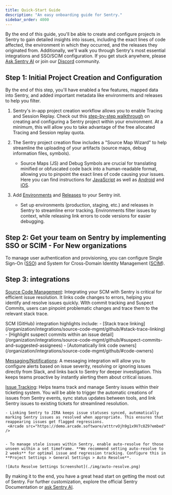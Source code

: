 ```yaml
---
title: Quick-Start Guide
description: "An easy onboarding guide for Sentry."
sidebar_order: 4000
---
```


By the end of this guide, you'll be able to create and configure projects in Sentry to gain detailed insights into issues, including the exact lines of code affected, the environment in which they occurred, and the releases they originated from. Additionally, we'll walk you through Sentry's most essential integrations and SSO/SCIM configuration. If you get stuck anywhere, please [Ask Sentry AI](https://sentry.zendesk.com/hc/en-us?askAI=true) or join our [Discord](https://discord.gg/sentry) community.

## Step 1: Initial Project Creation and Configuration
By the end of this step, you'll have enabled a few features, mapped data into Sentry, and added important metadata like environments and releases to help you filter. 

1. Sentry's in-app project creation workflow allows you to enable Tracing and Session Replay. Check out this [step-by-step walkthrough](https://sentry.io/orgredirect/projects/new/) on creating and configuring a Sentry project within your environment. At a minimum, this will allow you to take advantage of the free allocated Tracing and Session replay quota.

2. The Sentry project creation flow includes a "Source Map Wizard" to help streamline the uploading of your artifacts (source maps, debug information files, symbols).


    - Source Maps (JS) and Debug Symbols are crucial for translating minified or obfuscated code back into a human-readable format, allowing you to pinpoint the exact lines of code causing your issues. Here you can find instructions for [JavaScript](/platforms/javascript/sourcemaps/uploading/) as well as [Android](/platforms/android/enhance-errors/source-context/) and [iOS](/platforms/apple/guides/ios/sourcecontext/).
    
    <Arcade src="https://demo.arcade.software/rxKoIgKxfVE5rXhizlEL?embed" />

3. Add [Environments](/concepts/key-terms/environments/) and [Releases](/platform-redirect/?next=/configuration/releases/) to your Sentry init.


    - Set up environments (production, staging, etc.) and releases in Sentry to streamline error tracking. Environments filter issues by context, while releasing link errors to code versions for easier debugging.
    
    <Arcade src="https://demo.arcade.software/MKxHyDhuA1edeTqEhESL?embed" />

## Step 2: Get your team on Sentry by implementing SSO or SCIM - For New organizations


To manage user authentication and provisioning, you can configure Single Sign-On ([SSO](/organization/authentication/sso/)) and System for Cross-Domain Identity Management ([SCIM](/organization/authentication/sso/okta-sso/okta-scim/)).

## Step 3: integrations

[Source Code Management](): Integrating your SCM with Sentry is critical for efficient issue resolution. It links code changes to errors, helping you identify and resolve issues quickly. WIth commit tracking and Suspect Commits, users can pinpoint problematic changes and trace them to the relevant stack trace.

<Alert>
SCM (GitHub) integration highlights include:
 - [Stack trace linking](/organization/integrations/source-code-mgmt/github/#stack-trace-linking)
 - [Highlight suspect commits within an issue detail](/organization/integrations/source-code-mgmt/github/#suspect-commits-and-suggested-assignees)
 - [Automatically link code owners](/organization/integrations/source-code-mgmt/github/#code-owners)
 
 <Arcade src="https://demo.arcade.software/qFzrbkftPVGTGLveRedZ?embed" />
</Alert>

[Messaging/Notifications](/organization/integrations/notification-incidents/): A messaging integration will allow you to configure alerts based on issue severity, resolving or ignoring issues directly from Slack, and links back to Sentry for deeper investigation. This keeps teams proactive by instantly alerting them about critical issues.

[Issue Tracking](/organization/integrations/#issue-tracking): Helps teams track and manage Sentry issues within their ticketing system. You will be able to trigger the automatic creations of issues from Sentry events, sync status updates between tools, and link Sentry issues to existing tickets for streamlined resolution.


    - Linking Sentry to JIRA keeps issue statuses synced, automatically marking Sentry issues as resolved when appropriate. This ensures that reappearing issues get flagged regressions.
     <Arcade src="https://demo.arcade.software/atttrvOjh9g1x9V7c8Z9?embed" />


    - To manage stale issues within Sentry, enable auto-resolve for those unseen within a set timeframe. **We recommend setting auto-resolve to 2 weeks** for optimal issue and regression tracking. Configure this in **Project Settings > General Settings > Auto Resolve**.

    ![Auto Resolve Settings Screenshot](./img/auto-resolve.png)

By making it to the end, you have a great head start on getting the most out of Sentry. For further customization, explore the official Sentry Documentation or [ask Sentry AI](https://sentry.zendesk.com/hc/en-us?askAI=tru).
